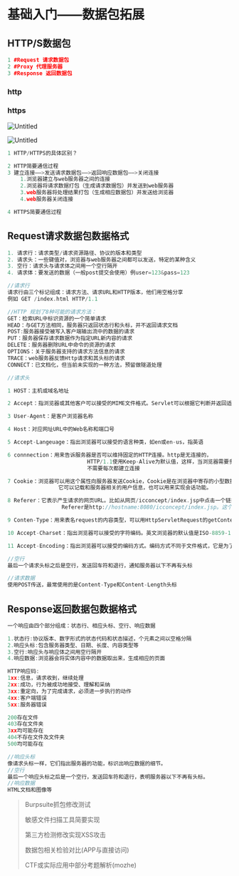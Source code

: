# 基础入门——数据包拓展

## **HTTP/S数据包**

```cpp
1 #Request 请求数据包
2 #Proxy 代理服务器
3 #Response 返回数据包
```

### http

### https

![Untitled](Untitled%20113.png)

![Untitled](Untitled%20113.png)

```cpp
1 HTTP/HTTPS的具体区别？

2 HTTP简要通信过程
3 建立连接——>发送请求数据包——>返回响应数据包——>关闭连接
	1.浏览器建立与web服务器之间的连接
	2.浏览器将请求数据打包（生成请求数据包）并发送到web服务器
	3.web服务器将处理结果打包（生成相应数据包）并发送给浏览器
	4.web服务器关闭连接

4 HTTPS简要通信过程
```

## **Request请求数据包数据格式**

```cpp
1. 请求行：请求类型/请求资源路径、协议的版本和类型
2. 请求头：一些键值对，浏览器与web服务器之间都可以发送，特定的某种含义
3. 空行：请求头与请求体之间用一个空行隔开
4. 请求体：要发送的数据（一般post提交会使用）例user=123&pass=123
```

```cpp
//请求行
请求行由三个标记组成：请求方法、请求URL和HTTP版本，他们用空格分享
例如 GET /index.html HTTP/1.1

//HTTP 规划了8种可能的请求方法：
GET：检索URL中标识资源的一个简单请求
HEAD：与GET方法相同，服务器只返回状态行和头标，并不返回请求文档
POST:服务器接受被写入客户端输出流中的数据的请求
PUT：服务器保存请求数据作为指定URL新内容的请求
DELETE：服务器删除URL中命令的资源的请求
OPTIONS：关于服务器支持的请求方法信息的请求
TRACE：web服务器反馈Http请求和其头标的请求
CONNECT：已文档化，但当前未实现的一种方法，预留做隧道处理
```

```cpp
//请求头

1 HOST：主机或域名地址

2 Accept：指浏览器或其他客户可以接受的MIME文件格式。Servlet可以根据它判断并返回适当的文件格式

3 User-Agent：是客户浏览器名称

4 Host：对应网址URL中的Web名称和端口号

5 Accept-Langeuage：指出浏览器可以接受的语言种类，如en或en-us，指英语

6 connnection：用来告诉服务器是否可以维持固定的HTTP连接。http是无连接的，
						 HTTP/1.1使用Keep-Alive为默认值，这样，当浏览器需要多个文件时（比如一个HTML文件和相关的图形文件），
						 不需要每次都建立连接

7 Cookie：浏览器可以用这个属性向服务器发送Cookie，Cookie是在浏览器中寄存的小型数据体，
				它可以记载和服务器相关的用户信息，也可以用来实现会话功能。

8 Referer：它表示产生请求的网页URL。比如从网页/icconcept/index.jsp中点击一个链接到网页/icwork/search，在向服务器发送的GET/icwork/search中的请求中，
				 Referer是http://hostname:8080/icconcept/index.jsp。这个属性可以用来跟踪WEB请求是从什么网站来的。

9 Conten-Type：用来表名request的内容类型，可以用HttpServletRequest的getContentType（）方法取得

10 Accept-Charset：指出浏览器可以接受的字符编码。英文浏览器的默认值是ISO-8859-1

11 Accept-Encoding：指出浏览器可以接受的编码方式。编码方式不同于文件格式，它是为了压缩文件并加速文件传递速度。浏览器在接收到web响应后先解码，然后再检查文件格式。
```

```cpp
//空行
最后一个请求头标之后是空行，发送回车符和退行，通知服务器以下不再有头标
```

```cpp
//请求数据
使用POST传送，最常使用的是Content-Type和Content-Length头标
```

## **Response返回数据包数据格式**

```cpp
一个响应由四个部分组成：状态行、相应头标、空行、响应数据

1.状态行:协议版本、数字形式的状态代码和状态描述，个元素之间以空格分隔
2.响应头标:包含服务器类型、日期、长度、内容类型等
3.空行:响应头与响应体之间用空行隔开
4.响应数据:浏览器会将实体内容中的数据取出来，生成相应的页面

HTTP响应码:
1xx:信息，请求收到，继续处理
2xx:成功，行为被成功地接受、理解和采纳
3xx:重定向，为了完成请求，必须进一步执行的动作
4xx:客户端错误
5xx:服务器错误

200存在文件
403存在文件夹
3xx均可能存在
404不存在文件及文件夹
500均可能存在

//响应头标
像请求头标一样，它们指出服务器的功能，标识出响应数据的细节。
//空行
最后一个响应头标之后是一个空行，发送回车符和退行，表明服务器以下不再有头标。
//响应数据
HTML文档和图像等
```

> Burpsuite抓包修改测试
> 
> 
> 敏感文件扫描工具简要实现
> 
> 第三方检测修改实现XSS攻击
> 
> 数据包相关检验对比(APP与直接访问)
> 
> CTF或实际应用中部分考题解析(mozhe)
>